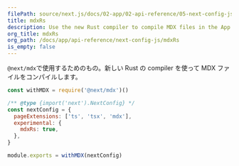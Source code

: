 ```yaml
---
filePath: source/next.js/docs/02-app/02-api-reference/05-next-config-js/mdxRs.mdx
title: mdxRs
description: Use the new Rust compiler to compile MDX files in the App Router.
org_title: mdxRs
org_path: /docs/app/api-reference/next-config-js/mdxRs
is_empty: false
---
```


`@next/mdx`で使用するためのもの。新しい Rust の compiler を使って MDX ファイルをコンパイルします。

```js:next.config.js
const withMDX = require('@next/mdx')()

/** @type {import('next').NextConfig} */
const nextConfig = {
  pageExtensions: ['ts', 'tsx', 'mdx'],
  experimental: {
    mdxRs: true,
  },
}

module.exports = withMDX(nextConfig)
```
